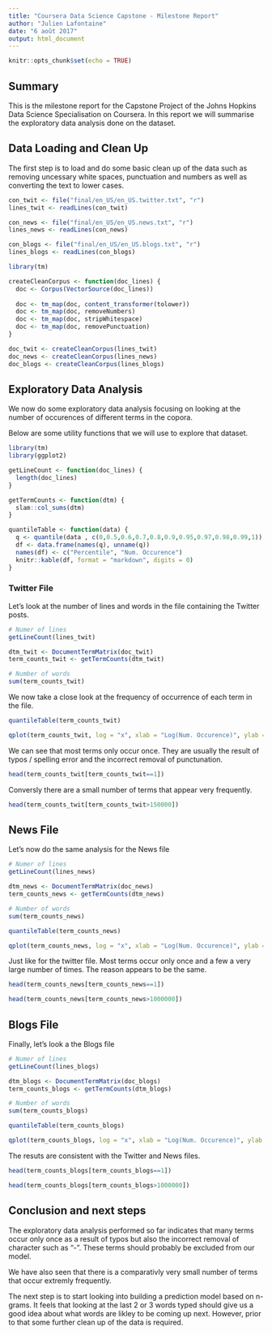 ```yaml
---
title: "Coursera Data Science Capstone - Milestone Report"
author: "Julien Lafontaine"
date: "6 août 2017"
output: html_document
---
```


```r
knitr::opts_chunk$set(echo = TRUE)
```

## Summary

This is the milestone report for the Capstone Project of the Johns Hopkins Data Science Specialisation on Coursera. 
In this report we will summarise the exploratory data analysis done on the dataset.


## Data Loading and Clean Up

The first step is to load and do some basic clean up of the data such as removing uncessary white spaces, punctuation and numbers as well as converting the text to lower cases. 

```r
con_twit <- file("final/en_US/en_US.twitter.txt", "r")
lines_twit <- readLines(con_twit)

con_news <- file("final/en_US/en_US.news.txt", "r")
lines_news <- readLines(con_news)

con_blogs <- file("final/en_US/en_US.blogs.txt", "r")
lines_blogs <- readLines(con_blogs)

library(tm)

createCleanCorpus <- function(doc_lines) {
  doc <- Corpus(VectorSource(doc_lines))
  
  doc <- tm_map(doc, content_transformer(tolower))
  doc <- tm_map(doc, removeNumbers)
  doc <- tm_map(doc, stripWhitespace)
  doc <- tm_map(doc, removePunctuation)
}

doc_twit <- createCleanCorpus(lines_twit) 
doc_news <- createCleanCorpus(lines_news) 
doc_blogs <- createCleanCorpus(lines_blogs) 

```


## Exploratory Data Analysis

We now do some exploratory data analysis focusing on looking at the number of occurences of different terms in the copora. 

Below are some utility functions that we will use to explore that dataset.

```r

library(tm)
library(ggplot2)

getLineCount <- function(doc_lines) {
  length(doc_lines)
}

getTermCounts <- function(dtm) {
  slam::col_sums(dtm)
}

quantileTable <- function(data) {
  q <- quantile(data , c(0,0.5,0.6,0.7,0.8,0.9,0.95,0.97,0.98,0.99,1))  
  df <- data.frame(names(q), unname(q))
  names(df) <- c("Percentile", "Num. Occurence")
  knitr::kable(df, format = "markdown", digits = 0)
}
```


### Twitter File

Let's look at the number of lines and words in the file containing the Twitter posts. 

```r
# Numer of lines
getLineCount(lines_twit)

dtm_twit <- DocumentTermMatrix(doc_twit)
term_counts_twit <- getTermCounts(dtm_twit)

# Number of words
sum(term_counts_twit)
```

We now take a close look at the frequency of occurrence of each term in the file.

```r
quantileTable(term_counts_twit)
```

```r
qplot(term_counts_twit, log = "x", xlab = "Log(Num. Occurence)", ylab = "Frequency")
```

We can see that most terms only occur once. They are usually the result of typos / spelling error and the incorrect removal of punctunation. 

```r
head(term_counts_twit[term_counts_twit==1])
```

Conversly there are a small number of terms that appear very frequently.

```r
head(term_counts_twit[term_counts_twit>150000])
```


## News File

Let's now do the same analysis for the News file


```r
# Numer of lines
getLineCount(lines_news)

dtm_news <- DocumentTermMatrix(doc_news)
term_counts_news <- getTermCounts(dtm_news)

# Number of words
sum(term_counts_news)
```

```r
quantileTable(term_counts_news)
```

```r
qplot(term_counts_news, log = "x", xlab = "Log(Num. Occurence)", ylab = "Frequency")
```

Just like for the twitter file. Most terms occur only once and a few a very large number of times. The reason appears to be the same.

```r
head(term_counts_news[term_counts_news==1])
```


```r
head(term_counts_news[term_counts_news>1000000])
```





## Blogs File

Finally, let's look a the Blogs file

```r
# Numer of lines
getLineCount(lines_blogs)

dtm_blogs <- DocumentTermMatrix(doc_blogs)
term_counts_blogs <- getTermCounts(dtm_blogs)

# Number of words
sum(term_counts_blogs)
```

```r
quantileTable(term_counts_blogs)
```

```r
qplot(term_counts_blogs, log = "x", xlab = "Log(Num. Occurence)", ylab = "Frequency")
```

The resuts are consistent with the Twitter and News files.

```r
head(term_counts_blogs[term_counts_blogs==1])
```

```r
head(term_counts_blogs[term_counts_blogs>1000000])
```


## Conclusion and next steps

The exploratory data analysis performed so far indicates that many terms occur only once as a result of typos but also the incorrect removal of character such as "-". These terms  should probably be excluded from our model.

We have also seen that there is a comparativly very small number of terms that occur extremly frequently.

The next step is to start looking into building a prediction model based on n-grams. It feels that looking at the last 2 or 3 words typed should give us a good idea about what words are likley to be coming up next. However, prior to that some further clean up of the data is required.